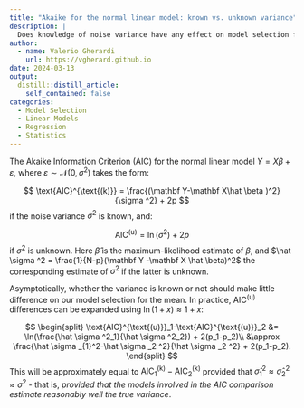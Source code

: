 ```yaml
---
title: "Akaike for the normal linear model: known vs. unknown variance"
description: |
  Does knowledge of noise variance have any effect on model selection for the mean? 
author:
  - name: Valerio Gherardi
    url: https://vgherard.github.io
date: 2024-03-13
output:
  distill::distill_article:
    self_contained: false
categories: 
  - Model Selection
  - Linear Models
  - Regression
  - Statistics
---
```


The Akaike Information Criterion (AIC) for the normal linear model 
$Y = X \beta + \varepsilon$, where $\varepsilon \sim \mathcal N (0,\sigma ^2)$
takes the form:

$$
\text{AIC}^{\text{(k)}} = \frac{(\mathbf Y-\mathbf X\hat \beta )^2}{\sigma ^2} + 2p
$$
if the noise variance $\sigma ^2$ is known, and:

$$
\text{AIC}^{\text{(u)}} = \ln(\hat \sigma ^2) + 2p
$$
if $\sigma^2$ is unknown. Here $\hat \beta$ is the maximum-likelihood estimate 
of $\beta$, and $\hat \sigma ^2 = \frac{1}{N-p}(\mathbf Y -\mathbf X \hat \beta)^2$ the corresponding estimate of $\sigma ^2$ if 
the latter is unknown. 

Asymptotically, whether the variance is known or not should make little 
difference on our model selection for the mean. In practice, $\text{AIC}^{\text{(u)}}$ differences can be expanded using 
$\ln (1+x)\approx 1 + x$:

$$
\begin{split}
\text{AIC}^{\text{(u)}}_1-\text{AIC}^{\text{(u)}}_2 &= \ln(\frac{\hat \sigma ^2_1}{\hat \sigma ^2_2}) + 2(p_1-p_2)\\
&\approx \frac{\hat \sigma _{1}^2-\hat \sigma _2 ^2}{\hat \sigma _2 ^2} + 2(p_1-p_2).
\end{split}
$$
This will be approximately equal to $\text{AIC}^{\text{(k)}}_1-\text{AIC}^{\text{(k)}}_2$ provided that $\hat \sigma _1 ^2 \approx\hat \sigma _2 ^2\approx \sigma ^2$ - that is, 
*provided that the models involved in the AIC comparison estimate reasonably well the true variance*.


